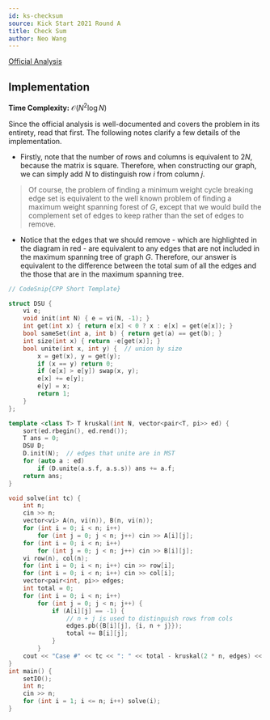 ```yaml
---
id: ks-checksum
source: Kick Start 2021 Round A
title: Check Sum
author: Neo Wang
---
```


[Official Analysis](https://zibada.guru/gcj/ks2021a/problems/#analysis-D)

## Implementation

**Time Complexity:** $\mathcal{O}(N^2\log N)$

Since the official analysis is well-documented and covers the problem in its
entirety, read that first. The following notes clarify a few details of the
implementation.

- Firstly, note that the number of rows and columns is equivalent to $2N$,
  because the matrix is square. Therefore, when constructing our graph, we can
  simply add $N$ to distinguish row $i$ from column $j$.

> Of course, the problem of finding a minimum weight cycle breaking edge set is
> equivalent to the well known problem of finding a maximum weight spanning
> forest of $G$, except that we would build the complement set of edges to keep
> rather than the set of edges to remove.

- Notice that the edges that we should remove - which are highlighted in the
  diagram in red - are equivalent to any edges that are not included in the
  maximum spanning tree of graph $G$. Therefore, our answer is equivalent to the
  difference between the total sum of all the edges and the those that are in
  the maximum spanning tree.

<LanguageSection>

<CPPSection>

```cpp
// CodeSnip{CPP Short Template}

struct DSU {
	vi e;
	void init(int N) { e = vi(N, -1); }
	int get(int x) { return e[x] < 0 ? x : e[x] = get(e[x]); }
	bool sameSet(int a, int b) { return get(a) == get(b); }
	int size(int x) { return -e[get(x)]; }
	bool unite(int x, int y) {  // union by size
		x = get(x), y = get(y);
		if (x == y) return 0;
		if (e[x] > e[y]) swap(x, y);
		e[x] += e[y];
		e[y] = x;
		return 1;
	}
};

template <class T> T kruskal(int N, vector<pair<T, pi>> ed) {
	sort(ed.rbegin(), ed.rend());
	T ans = 0;
	DSU D;
	D.init(N);  // edges that unite are in MST
	for (auto a : ed)
		if (D.unite(a.s.f, a.s.s)) ans += a.f;
	return ans;
}

void solve(int tc) {
	int n;
	cin >> n;
	vector<vi> A(n, vi(n)), B(n, vi(n));
	for (int i = 0; i < n; i++)
		for (int j = 0; j < n; j++) cin >> A[i][j];
	for (int i = 0; i < n; i++)
		for (int j = 0; j < n; j++) cin >> B[i][j];
	vi row(n), col(n);
	for (int i = 0; i < n; i++) cin >> row[i];
	for (int i = 0; i < n; i++) cin >> col[i];
	vector<pair<int, pi>> edges;
	int total = 0;
	for (int i = 0; i < n; i++)
		for (int j = 0; j < n; j++) {
			if (A[i][j] == -1) {
				// n + j is used to distinguish rows from cols
				edges.pb({B[i][j], {i, n + j}});
				total += B[i][j];
			}
		}
	cout << "Case #" << tc << ": " << total - kruskal(2 * n, edges) << "\n";
}
int main() {
	setIO();
	int n;
	cin >> n;
	for (int i = 1; i <= n; i++) solve(i);
}
```

</CPPSection>

</LanguageSection>
